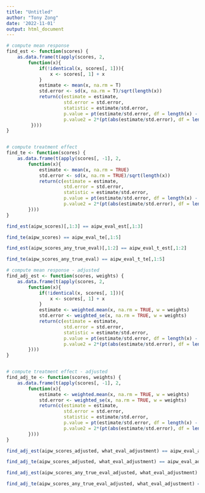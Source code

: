 ```yaml
---
title: "Untitled"
author: "Tony Zong"
date: '2022-11-01'
output: html_document
---
```



```r
# compute mean response
find_est <- function(scores) {
    as.data.frame(t(apply(scores, 2, 
        function(x){
            if(!identical(x, scores[, 1])){
                x <- scores[, 1] + x
            }
            estimate <- mean(x, na.rm = T)
            std.error <- sd(x, na.rm = T)/sqrt(length(x))
            return(c(estimate = estimate,
                     std.error = std.error,
                     statistic = estimate/std.error,
                     p.value = pt(estimate/std.error, df = length(x) - 1, lower = F),
                     p.value2 = 2*(pt(abs(estimate/std.error), df = length(x) - 1, lower = F))))
         })))
}


# compute treatment effect
find_te <- function(scores) {
    as.data.frame(t(apply(scores[, -1], 2, 
        function(x){
            estimate <- mean(x, na.rm = TRUE)
            std.error <- sd(x, na.rm = TRUE)/sqrt(length(x))
            return(c(estimate = estimate,
                     std.error = std.error,
                     statistic = estimate/std.error,
                     p.value = pt(estimate/std.error, df = length(x) - 1, lower = FALSE),
                     p.value2 = 2*(pt(abs(estimate/std.error), df = length(x) - 1, lower = FALSE))))
        })))
}
```

```r
find_est(aipw_scores)[,1:3] == aipw_eval_est[,1:3]
```

```r
find_te(aipw_scores) == aipw_eval_te[,1:5]
```

```r
find_est(aipw_scores_any_true_eval)[,1:2] == aipw_eval_t_est[,1:2]
```
```r
find_te(aipw_scores_any_true_eval) == aipw_eval_t_te[,1:5]
```






```r
# compute mean response - adjusted
find_adj_est <- function(scores, weights) {
    as.data.frame(t(apply(scores, 2, 
        function(x){
            if(!identical(x, scores[, 1])){
                x <- scores[, 1] + x
            }
            estimate <- weighted.mean(x, na.rm = TRUE, w = weights)
            std.error <- weighted_se(x, na.rm = TRUE, w = weights)
            return(c(estimate = estimate,
                     std.error = std.error,
                     statistic = estimate/std.error,
                     p.value = pt(estimate/std.error, df = length(x) - 1, lower = FALSE),
                     p.value2 = 2*(pt(abs(estimate/std.error), df = length(x) - 1, lower = FALSE))))
        })))
}


# compute treatment effect - adjusted
find_adj_te <- function(scores, weights) {
    as.data.frame(t(apply(scores[, -1], 2, 
        function(x){
            estimate <- weighted.mean(x, na.rm = TRUE, w = weights)
            std.error <- weighted_se(x, na.rm = TRUE, w = weights)
            return(c(estimate = estimate,
                     std.error = std.error,
                     statistic = estimate/std.error,
                     p.value = pt(estimate/std.error, df = length(x) - 1, lower = FALSE),
                     p.value2 = 2*(pt(abs(estimate/std.error), df = length(x) - 1, lower = FALSE))))
        })))
}
```


```r
find_adj_est(aipw_scores_adjusted, what_eval_adjustment) == aipw_eval_adj_est[,1:5]
```

```r
find_adj_te(aipw_scores_adjusted, what_eval_adjustment) == aipw_eval_adj_te[,1:5]
```

```r
find_adj_est(aipw_scores_any_true_eval_adjusted, what_eval_adjustment) == aipw_eval_t_adj_est[,1:5]
```

```r
find_adj_te(aipw_scores_any_true_eval_adjusted, what_eval_adjustment) == aipw_eval_t_adj_te[,1:5]
```

